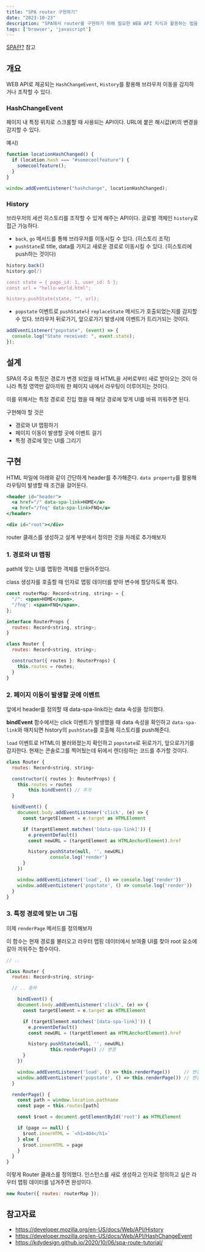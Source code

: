 ```yaml
---
title: "SPA router 구현하기"
date: "2023-10-23"
description: "SPA에서 router를 구현하기 위해 필요한 WEB API 지식과 활용하는 법을 정리했다."
tags: ['browser', 'javascript']
---
```


[SPA란?](https://heeji.dev/post/SPA%EB%9E%80%3F) 참고


## 개요

WEB API로 제공되는 `HashChangeEvent`, `History`를 활용해 브라우저 이동을 감지하거나 조작할 수 있다.

### HashChangeEvent

페이지 내 특정 위치로 스크롤할 때 사용되는 API이다. URL에 붙은 해시값(#)의 변경을 감지할 수 있다.

예시)
```jsx
function locationHashChanged() {
  if (location.hash === "#somecoolfeature") {
    somecoolfeature();
  }
}

window.addEventListener("hashchange", locationHashChanged);
```

### History

브라우저의 세션 히스토리를 조작할 수 있게 해주는 API이다. 글로벌 객체인 `history`로 접근 가능하다.

- `back`, `go` 메서드를 통해 브라우저를 이동시킬 수 있다. (히스토리 조작)
- `pushState`로 title, data를 가지고 새로운 경로로 이동시킬 수 있다. (히스토리에 push하는 것이다)

```jsx
history.back()
history.go(/)

const state = { page_id: 1, user_id: 5 };
const url = "hello-world.html";

history.pushState(state, "", url);
```

- `popstate` 이벤트로 `pushState`나 `replaceState` 메서드가 호출되었는지를 감지할 수 있다. 브라우저 뒤로가기, 앞으로가기 발생시에 이벤트가 트리거되는 것이다.

```jsx
addEventListener("popstate", (event) => {
  console.log("State received: ", event.state);
});
```

## 설계

SPA의 주요 특징은 경로가 변경 되었을 때 HTML을 서버로부터 새로 받아오는 것이 아니라 특정 영역만 갈아끼워 한 페이지 내에서 라우팅이 이루어지는 것이다.

이를 위해서는 특정 경로로 진입 했을 때 해당 경로에 맞게 UI를 바꿔 끼워주면 된다.


구현해야 할 것은

- 경로와 UI 맵핑하기
- 페이지 이동이 발생할 곳에 이벤트 걸기
- 특정 경로에 맞는 UI를 그리기


## 구현

HTML 파일에 아래와 같이 간단하게 header를 추가해준다. `data property`를 활용해 라우팅이 발생할 때 조건을 걸어둔다.

```jsx
<header id="header">
  <a href="/" data-spa-link>HOME</a>
  <a href="/fnq" data-spa-link>FNQ</a>
</header>

<div id="root"></div>
```

router 클래스를 생성하고 설계 부분에서 정의한 것을 차례로 추가해보자

### 1. 경로와 UI 맵핑

path에 맞는 UI를 맵핑한 객체를 만들어주었다.

class 생성자를 호출할 때 인자로 맵핑 데이터를 받아 변수에 할당하도록 했다.

```jsx
const routerMap: Record<string, string> = {
  "/": <span>HOME</span>,
  "/fnq": <span>FNQ</span>,
};

interface RouterProps {
  routes: Record<string, string>;
}

class Router {
  routes: Record<string, string>;

  constructor({ routes }: RouterProps) {
    this.routes = routes;
  }
}
```

### 2. 페이지 이동이 발생할 곳에 이벤트

앞에서 header를 정의할 때 data-spa-link라는 data 속성을 정의했다.

**bindEvent** 함수에서는 click 이벤트가 발생했을 때 data 속성을 확인하고 `data-spa-link`와 매치되면 history의 `pushState`를 호출해 히스토리를 push해준다.

`load` 이벤트로 HTML이 불러와졌는지 확인하고 `popstate`로 뒤로가기, 앞으로가기를 감지한다. 현재는 콘솔로그를 찍어뒀는데 뒤에서 렌더링하는 코드를 추가할 것이다.

```jsx
class Router {
  routes: Record<string, string>

  constructor({ routes }: RouterProps) {
    this.routes = routes
		this.bindEvent() // 추가
  }

  bindEvent() {
    document.body.addEventListener('click', (e) => {
      const targetElement = e.target as HTMLElement

      if (targetElement.matches('[data-spa-link]')) {
        e.preventDefault()
        const newURL = (targetElement as HTMLAnchorElement).href

        history.pushState(null, '', newURL)
				console.log('render')
      }
    })

    window.addEventListener('load', () => console.log('render'))
    window.addEventListener('popstate', () => console.log('render'))
  }
}
```

### 3. 특정 경로에 맞는 UI 그림

이제 `renderPage` 메서드를 정의해보자

이 함수는 현재 경로를 불러오고 라우터 맵핑 데이터에서 보여줄 UI를 찾아 root 요소에 갈아 끼워주는 함수이다.

```jsx
// ..

class Router {
  routes: Record<string, string>

  // .. 중략

	bindEvent() {
    document.body.addEventListener('click', (e) => {
      const targetElement = e.target as HTMLElement

      if (targetElement.matches('[data-spa-link]')) {
        e.preventDefault()
        const newURL = (targetElement as HTMLAnchorElement).href

        history.pushState(null, '', newURL)
				this.renderPage() // 변경
      }
    })

    window.addEventListener('load', () => this.renderPage())     // 변경
    window.addEventListener('popstate', () => this.renderPage()) // 변경
  }

  renderPage() {
    const path = window.location.pathname
    const page = this.routes[path]

    const $root = document.getElementById('root') as HTMLElement

    if (page == null) {
      $root.innerHTML = `<h1>404</h1>`
    } else {
      $root.innerHTML = page
    }
  }
}
```

이렇게 Router 클래스를 정의했다. 인스턴스를 새로 생성하고 인자로 정의하고 싶은 라우터 맵핑 데이터를 넘겨주면 완성이다.

```jsx
new Router({ routes: routerMap });
```


## 참고자료

- https://developer.mozilla.org/en-US/docs/Web/API/History
- https://developer.mozilla.org/en-US/docs/Web/API/HashChangeEvent
- https://kdydesign.github.io/2020/10/06/spa-route-tutorial/
